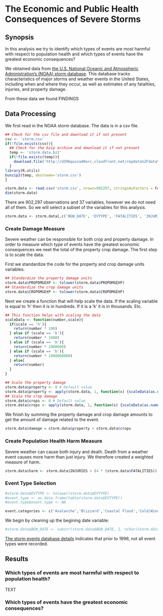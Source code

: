 # The Economic and Public Health Consequences of Severe Storms

## Synopsis

In this analysis we try to identify which types of events are most harmful with respect to population health and which types of events have the greatest economic consequences?

We obtained data from [the U.S. National Oceanic and Atmospheric Administration's (NOAA) storm database](http://www.ncdc.noaa.gov/stormevents/). This database tracks characteristics of major storms and weather events in the United States, including when and where they occur, as well as estimates of any fatalities, injuries, and property damage.

From these data we found FINDINGS

## Data Processing

We first read in the NOAA storm database.  The data is in a csv file.

```r
## Check for the csv file and download it if not present
csv <- 'storm.csv'
if(!file.exists(csv)){
  ## Check for the bzip archive and download it if not present
  temp <- 'storm.data.bz2'
  if(!file.exists(temp)){
    download.file('http://d396qusza40orc.cloudfront.net/repdata%2Fdata%2FStormData.csv.bz2',temp)
  }
library(R.utils)
bunzip2(temp, destname='storm.csv')
}

storm.data <- read.csv('storm.csv', nrows=902297, stringsAsFactors = FALSE)
dim(storm.data)
```

There are 902,297 observations and 37 variables, however we do not need all of them.  So we will select a subset of the variables for this analysis.

```r
storm.data <- storm.data[,c('BGN_DATE', 'EVTYPE', 'FATALITIES', 'INJURIES', 'PROPDMG', 'PROPDMGEXP', 'CROPDMG', 'CROPDMGEXP')]
```

### Create Damage Measure
Severe weather can be responsible for both crop and property damage.  In order to measure which type of events have the greatest economic consequences we neet the total of the property crop damage.  The first step is to scale the data.  

First we standardize the code for the property and crop damage units variables:

```r
## Standardize the property damage units
storm.data$PROPDMGEXP <- tolower(storm.data$PROPDMGEXP)
## Standardize the crop damage units
storm.data$CROPDMGEXP <- tolower(storm.data$CROPDMGEXP)
```

Next we create a function that will help scale the data.  If the scaling variable is equal to 'h' then it is in hundreds.  If it is a 'k' it is in thousands. Etc.

```r
## This function helps with scaling the data
scaleData <- function(number,scale){
  if(scale == 'h'){
    return(number * 100)
  } else if (scale == 'k'){
    return(number * 1000)
  } else if (scale == 'm'){
    return(number * 1000000)
  } else if (scale == 'b'){
    return(number * 1000000000)
  } else{
    return(number)
  }
}

## Scale the property damage
storm.data$property <- 0 # Default value
storm.data$property <- apply(storm.data, 1, function(x) {scaleData(as.numeric(x[5]), x[6])})
## Scale the crop damage
storm.data$crops <- 0 # Default value
storm.data$crops <- apply(storm.data, 1, function(x) {scaleData(as.numeric(x[7]), x[8])})
```

We finish by summing the property damage and crop damage amounts to get the amount of damage related to the event.

```r
storm.data$damage = storm.data$property + storm.data$crops
```

### Create Population Health Harm Measure
Severe weather can cause both injury and death.  Death from a weather event causes more harm than just injury.  We therefore created a weighted measure of harm.

```r
storm.data$harm <- storm.data$INJURIES + (4 * (storm.data$FATALITIES))
```


### Event Type Selection
```r

#storm.data$EVTYPE <- tolower(storm.data$EVTYPE)
#event.type <- as.data.frame(table(storm.data$EVTYPE))
#event.type$event.type <- NA

event.categories <- c('Avalanche','Blizzard','Coastal Flood','Cold/Wind Chill', 'Debris Flow', 'Dense Fog', 'Dense Smoke', 'Drought', 'Dust Devil', 'Dust Storm', 'Excessive Heat', 'Extreme Cold/Wind Chill', 'Flash Flood','Flood', 'Freezing Fog', 'Frost/Freeze', 'Funnel Cloud', 'Hail', 'Heat', 'Heavy Rain', 'Heavy Snow', 'High Surf', 'High Wind', 'Hurricane/Typhoon', 'Ice Storm', 'Lakeshore Flood', 'Lake-Effect Snow', 'Lightning', 'Marine Hail', 'Marine High Wind', 'Marine Strong Wind', 'Marine Thunderstorm Wind', 'Rip Current', 'Seiche', 'Sleet', 'Storm Tide', 'Strong Wind', 'Thunderstorm Wind', 'Tornado', 'Tropical Depression', 'Tropical Storm', 'Tsunami', 'Volcanic Ash', 'Waterspout', 'Wildfire', 'Winter Storm', 'Winter Weather')

```

We begin by cleaning up the begining date variable:

```r
#storm.data$BGN_DATE <- substr(storm.data$BGN_DATE, 1, nchar(storm.data$BGN_DATE)-8)
```



[The storm events database details](http://www.ncdc.noaa.gov/stormevents/details.jsp) indicates that prior to 1996, not all event types were recorded. 



## Results 

### Which types of events are most harmful with respect to population health?
TEXT

### Which types of events have the greatest economic consequences?

